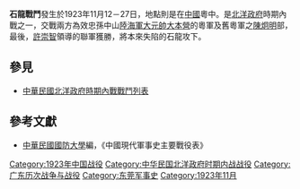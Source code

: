 {{vfd|lknjknjp|date=2022/06/27}}
{{Infobox Military Conflict
|campaign=
|image=
|caption=
|conflict=石龍戰鬥
|date=1923年11月12－27日
|place=[[中國|中國]]粵中
|result=陳炯明部攻佔石龍，廣州危急，27日，親國民黨之聯軍再奪回石龍
|combatant1=粵軍，桂軍，滇軍
|combatant2=[[陳炯明|陳炯明]]舊部
|commander1=粵軍[[許崇智|許崇智]]、桂軍[[刘震寰_(1890年)|劉震寰]]、滇軍[[朱培德|朱培德]]
|commander2=－
|strength1=
|strength2=
|casualties1=
|casualties2=
}}
'''石龍戰鬥'''發生於1923年11月12－27日，地點則是在[[中國|中國]]粵中。是[[北洋政府|北洋政府]]時期內戰之一，交戰兩方為效忠孫中山[[陸海軍大元帥大本營|陸海軍大元帥大本營]]的粵軍及舊粵軍之[[陳炯明|陳炯明]]部，最後，[[許崇智|許崇智]]領導的聯軍獲勝，將本來失陷的石龍攻下。

== 參見 ==
* [[中華民國北洋政府時期內戰戰鬥列表|中華民國北洋政府時期內戰戰鬥列表]]

== 參考文獻 ==
* [[中華民國|中華民國]][[國防大學_(臺灣)|國防大學]]編，《中國現代軍事史主要戰役表》

{{War-stub}}

[[Category:1923年中国战役|Category:1923年中国战役]]
[[Category:中华民国北洋政府时期内战战役|Category:中华民国北洋政府时期内战战役]]
[[Category:广东历次战争与战役|Category:广东历次战争与战役]]
[[Category:东莞军事史|Category:东莞军事史]]
[[Category:1923年11月|Category:1923年11月]]